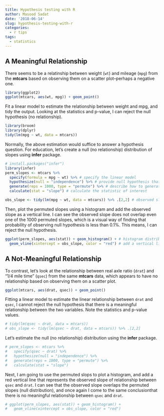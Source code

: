 ```yaml
---
title: Hypothesis testing with R
author: Masood Sadat
date: '2018-06-14'
slug: hypothesis-testing-with-r
categories:
  - r tips
tags:
  - statistics
---
```


## A Meaningful Relationship

There seems to be a relatinship between weight (`wt`) and mileage (`mpg`) from the **mtcars** based on observing them on a scatter plot--perhaps a negative one.

```r
library(ggplot2)
ggplot(mtcars, aes(wt, mpg)) + geom_point()
```

Fit a linear model to estimate the relationship between weight and mpg, and tidy the output. Looking at the statistics and p-value, I can reject the null hypothesis (no relationship).

```r
library(broom)
library(dplyr)
tidy(lm(mpg ~ wt, data = mtcars))
```

Normally, the above estimation would suffice to answer a hypothesis question. For education, let's create a null (no relationship) distribution of slopes using **infer** package.

```r
# install.packages("infer")
library(infer)
perm_slopes <- mtcars %>%
  specify(formula = mpg ~ wt) %>% # specify the linear model
  hypothesize(null = "independence") %>% # provide null hypothesis that two variables are independent
  generate(reps = 1000, type = "permute") %>% # describe how to generate the sampling distribution
  calculate(stat = "slope") # calculate the statistic of interest

obs_slope <- tidy(lm(mpg ~ wt, data = mtcars)) %>% .[2,2] # observed slope
```

Then, plot the permuted slopes using a histogram and add the observed slope as a vertical line. I can see the observed slope does not overlap even one of the 1000 permuted slopes, which is a visual way of finding that probability of observing null hypothesis is less than 0.1%. This means, I can reject the null hypothesis.

```r
ggplot(perm_slopes, aes(stat)) + geom_histogram() + # histogram distribution of slope of null hypothesis
  geom_vline(xintercept = obs_slope, color = "red") # add a vertical line for observed slope
```

## A Not-Meaningful Relationship

To contrast, let's look at the relationship between real axle ratio (`drat`) and "1/4 mile time" (`qsec`) from the same **mtcars** data, which appears to have no relationship based on observing them on a scatter plot.

```r
ggplot(mtcars, aes(drat, qsec)) + geom_point()
```

Fitting a linear model to estimate the linear relationship between `drat` and `qsec`, I cannot reject the null hypothesis that there is a meaningful relationship between the two variables. Note the statistics and p-value values.

```r
# tidy(lm(qsec ~ drat, data = mtcars))
# obs_slope <- tidy(lm(qsec ~ drat, data = mtcars)) %>% .[2,2]
```

Let's estimate the null (no relationship) distribution using the **infer** package.

```r
# perm_slopes <- mtcars %>%
#   specify(qsec ~ drat) %>%
#   hypothesize(null = "independence") %>%
#   generate(reps = 1000, type = "permute") %>%
#   calculate(stat = "slope")
```

Next, I am going to use the permuted slops to plot a histogram, and add a red vertical line that represents the observed slope of relationship between `qsec` and `drat`. I can see that the observed slope overlaps the permuted slopes (null distribution), and once again I come to the same conclusionthat there is no meaningful relationship between `qsec` and `drat`.

```r
# ggplot(perm_slopes, aes(stat)) + geom_histogram() +
#   geom_vline(xintercept = obs_slope, color = "red")
```
